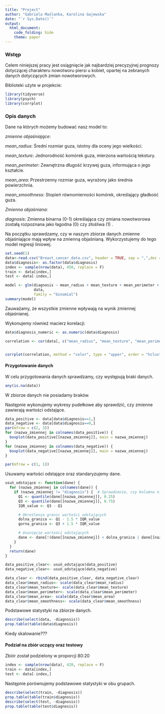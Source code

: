 ```yaml
---
title: "Project"
author: "Gabriela Maślanka, Karolina Gajewska"
date: "`r Sys.Date()`"
output:
  html_document: 
    code_folding: hide
    theme: paper
---
```

### Wstęp

Celem niniejszej pracy jest osiągnięcie jak najbardziej precyzyjnej prognozy dotyczącej charakteru nowotworu piersi u kobiet, opartej na zebranych danych dotyczących zmian nowotworowych.

Biblioteki użyte w projekcie:
```r
library(tidyverse)
library(psych)
library(corrplot)
```

### Opis danych 
Dane na których możemy budować nasz model to:

*zmienne objaśniające*:

*mean_radius*: Średni rozmiar guza, istotny dla oceny jego wielkości.

*mean_texture*: Jednorodność komórek guza, mierzona wartością tekstury.

*mean_perimeter*: Zewnętrzna długość krzywej guza, informująca o jego kształcie.

*mean_area*: Przestrzenny rozmiar guza, wyrażony jako średnia powierzchnia.

*mean_smoothness*: Stopień równomierności komórek, określający gładkość guza.

*Zmienna objaśniana:*

*diagnosis*: Zmienna binarna (0-1) określająca czy zmiana nowotworowa zostałą rozpoznana jako łagodna (0) czy złośliwa (1) .

Na początku sprawdzamy, czy w naszym zbiorze danych zmienne objaśniające mają wpływ na zmienną objaśnianą. Wykorzystujemy do tego model regresji liniowej.
```r
set.seed(1)
data<-read.csv("Breast_cancer_data.csv", header = TRUE, sep = ",",dec = ".")
data$diagnosis<- as.factor(data$diagnosis)
index <- sample(nrow(data), 450, replace = F)
train <- data[index,]
test <- data[-index,]

model <- glm(diagnosis ~ mean_radius + mean_texture + mean_perimeter + mean_area + mean_smoothness, 
             data, 
             family = "binomial")
summary(model)
```
Zauważamy, że wszystkie zmienne wpływają na wynik zmiennej objaśnianej.

Wykonujemy również macierz korelacji:
```r
data$diagnosis_numeric <- as.numeric(data$diagnosis)

correlation <- cor(data[, c("mean_radius", "mean_texture", "mean_perimeter", "mean_area", "mean_smoothness", "diagnosis_numeric")])


corrplot(correlation, method = "color", type = "upper", order = "hclust")
```

#### Przygotowanie danych
W celu przygotowania danych sprawdzamy, czy występują braki danych.
```r
any(is.na(data))
```
W zbiorze danych nie posiadamy braków.

Następnie wykonujemy wykresy pudełkowe aby sprawdzić, czy zmienne zawierają wartości odstające.
```r
data_positive <- data[data$diagnosis==1,]
data_negative <- data[data$diagnosis==0,]
par(mfrow = c(2, 3))
for (nazwa_zmiennej in colnames(data_positive)) {
  boxplot(data_positive[[nazwa_zmiennej]], main = nazwa_zmiennej)
}
for (nazwa_zmiennej in colnames(data_negative)) {
  boxplot(data_negative[[nazwa_zmiennej]], main = nazwa_zmiennej)
}
```


```r
par(mfrow = c(1, 1))
```
Usuwamy wartości odstające oraz standaryzujemy dane.
```r
usuń_odstające <- function(dane) {
  for (nazwa_zmiennej in colnames(dane)) {
    if (nazwa_zmiennej != "diagnosis") {  # Sprawdzenie, czy kolumna nie jest "diagnosis"
      Q1 <- quantile(dane[[nazwa_zmiennej]], 0.25)
      Q3 <- quantile(dane[[nazwa_zmiennej]], 0.75)
      IQR_value <- Q3 - Q1

      # Określenie granic wartości odstających
      dolna_granica <- Q1 - 1.5 * IQR_value
      gorna_granica <- Q3 + 1.5 * IQR_value

      # Usunięcie wartości odstających
      dane <- dane[!(dane[[nazwa_zmiennej]] < dolna_granica | dane[[nazwa_zmiennej]] > gorna_granica), ]
    }
  }
  return(dane)
}

data_positive_clear<- usuń_odstające(data_positive)
data_negative_clear<- usuń_odstające(data_negative)

data_clear <- rbind(data_positive_clear, data_negative_clear)
data_clear$mean_radius<- scale(data_clear$mean_radius)
data_clear$mean_texture<- scale(data_clear$mean_texture)
data_clear$mean_perimeter<- scale(data_clear$mean_perimeter)
data_clear$mean_area<- scale(data_clear$mean_area)
data_clear$mean_smoothness<- scale(data_clear$mean_smoothness)
```
Podstawowe statystyki na zbiorze danych.

```r
describe(select(data, -diagnosis))
prop.table(table(data$diagnosis))
```
Kiedy skalowanie???

#### Podział na zbiór uczący oraz testowy
Zbiór został podzielony w proporcji 80:20
```r
index <- sample(nrow(data), 420, replace = F)
train <- data[index,]
test <- data[-index,]
```

Następnie porównujemy podstawowe statystyki w obu grupach.
```r
describe(select(train, -diagnosis))
prop.table(table(train$diagnosis))
describe(select(test, -diagnosis))
prop.table(table(test$diagnosis))
```

